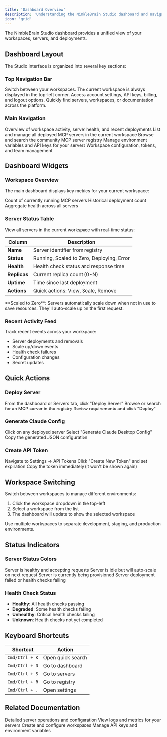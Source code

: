 ```yaml
---
title: 'Dashboard Overview'
description: 'Understanding the NimbleBrain Studio dashboard and navigation'
icon: 'grid'
---
```


The NimbleBrain Studio dashboard provides a unified view of your workspaces, servers, and deployments.

## Dashboard Layout

The Studio interface is organized into several key sections:

### Top Navigation Bar

<ResponseField name="Workspace Selector" type="dropdown">
  Switch between your workspaces. The current workspace is always displayed in the top-left corner.
</ResponseField>

<ResponseField name="User Menu" type="menu">
  Access account settings, API keys, billing, and logout options.
</ResponseField>

<ResponseField name="Search" type="input">
  Quickly find servers, workspaces, or documentation across the platform.
</ResponseField>

### Main Navigation

<Tabs>
  <Tab title="Dashboard">
    Overview of workspace activity, server health, and recent deployments
  </Tab>
  <Tab title="Servers">
    List and manage all deployed MCP servers in the current workspace
  </Tab>
  <Tab title="Registry">
    Browse and search the community MCP server registry
  </Tab>
  <Tab title="Secrets">
    Manage environment variables and API keys for your servers
  </Tab>
  <Tab title="Settings">
    Workspace configuration, tokens, and team management
  </Tab>
</Tabs>

## Dashboard Widgets

### Workspace Overview

The main dashboard displays key metrics for your current workspace:

<CardGroup cols={3}>
  <Card title="Active Servers" icon="server">
    Count of currently running MCP servers
  </Card>
  <Card title="Total Deployments" icon="rocket">
    Historical deployment count
  </Card>
  <Card title="Health Status" icon="heart-pulse">
    Aggregate health across all servers
  </Card>
</CardGroup>

### Server Status Table

View all servers in the current workspace with real-time status:

| Column | Description |
|--------|-------------|
| **Name** | Server identifier from registry |
| **Status** | Running, Scaled to Zero, Deploying, Error |
| **Health** | Health check status and response time |
| **Replicas** | Current replica count (0-N) |
| **Uptime** | Time since last deployment |
| **Actions** | Quick actions: View, Scale, Remove |

<Callout type="info">
  **Scaled to Zero**: Servers automatically scale down when not in use to save resources. They'll auto-scale up on the first request.
</Callout>

### Recent Activity Feed

Track recent events across your workspace:

- Server deployments and removals
- Scale up/down events
- Health check failures
- Configuration changes
- Secret updates

## Quick Actions

### Deploy Server

<Steps>
  <Step title="Click Deploy Button">
    From the dashboard or Servers tab, click "Deploy Server"
  </Step>
  <Step title="Search Registry">
    Browse or search for an MCP server in the registry
  </Step>
  <Step title="Configure & Deploy">
    Review requirements and click "Deploy"
  </Step>
</Steps>

### Generate Claude Config

<Steps>
  <Step title="Open Server Details">
    Click on any deployed server
  </Step>
  <Step title="Click Claude Config">
    Select "Generate Claude Desktop Config"
  </Step>
  <Step title="Copy Configuration">
    Copy the generated JSON configuration
  </Step>
</Steps>

### Create API Token

<Steps>
  <Step title="Open Settings">
    Navigate to Settings → API Tokens
  </Step>
  <Step title="Generate Token">
    Click "Create New Token" and set expiration
  </Step>
  <Step title="Copy & Save">
    Copy the token immediately (it won't be shown again)
  </Step>
</Steps>

## Workspace Switching

Switch between workspaces to manage different environments:

1. Click the workspace dropdown in the top-left
2. Select a workspace from the list
3. The dashboard will update to show the selected workspace

<Callout type="tip">
  Use multiple workspaces to separate development, staging, and production environments.
</Callout>

## Status Indicators

### Server Status Colors

<CardGroup cols={2}>
  <Card title="🟢 Green - Running" icon="circle-check">
    Server is healthy and accepting requests
  </Card>
  <Card title="🟡 Yellow - Scaled to Zero" icon="circle-pause">
    Server is idle but will auto-scale on next request
  </Card>
  <Card title="🔵 Blue - Deploying" icon="circle-notch">
    Server is currently being provisioned
  </Card>
  <Card title="🔴 Red - Error" icon="circle-xmark">
    Server deployment failed or health checks failing
  </Card>
</CardGroup>

### Health Check Status

- **Healthy**: All health checks passing
- **Degraded**: Some health checks failing
- **Unhealthy**: Critical health checks failing
- **Unknown**: Health checks not yet completed

## Keyboard Shortcuts

| Shortcut | Action |
|----------|--------|
| `Cmd/Ctrl + K` | Open quick search |
| `Cmd/Ctrl + D` | Go to dashboard |
| `Cmd/Ctrl + S` | Go to servers |
| `Cmd/Ctrl + R` | Go to registry |
| `Cmd/Ctrl + ,` | Open settings |

## Related Documentation

<CardGroup cols={2}>
  <Card
    title="Server Management"
    icon="server"
    href="/studio/server-management"
  >
    Detailed server operations and configuration
  </Card>
  <Card
    title="Monitoring & Logs"
    icon="chart-line"
    href="/studio/monitoring"
  >
    View logs and metrics for your servers
  </Card>
  <Card
    title="Workspace Management"
    icon="folder"
    href="/studio/workspace-management"
  >
    Create and configure workspaces
  </Card>
  <Card
    title="Secrets Management"
    icon="lock"
    href="/studio/secrets-management"
  >
    Manage API keys and environment variables
  </Card>
</CardGroup>
